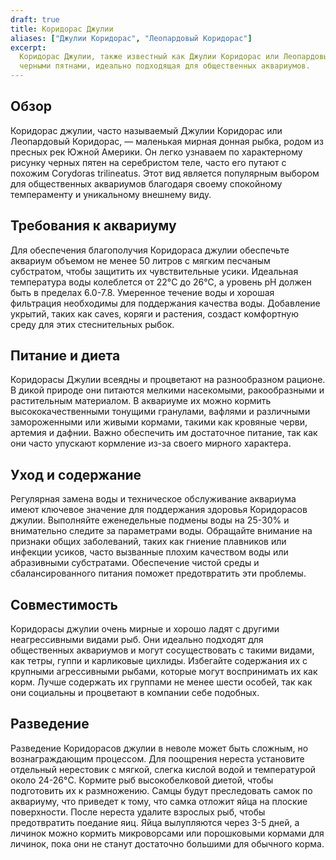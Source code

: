 ```yaml
---
draft: true
title: Коридорас Джулии
aliases: ["Джулии Коридорас", "Леопардовый Коридорас"]
excerpt:
  Коридорас Джулии, также известный как Джулии Коридорас или Леопардовый Коридорас, — мирная донная рыбка с характерными
  черными пятнами, идеально подходящая для общественных аквариумов.
---
```


## Обзор

Коридорас джулии, часто называемый Джулии Коридорас или Леопардовый Коридорас, — маленькая мирная донная рыбка, родом из
пресных рек Южной Америки. Он легко узнаваем по характерному рисунку черных пятен на серебристом теле, часто его путают
с похожим Corydoras trilineatus. Этот вид является популярным выбором для общественных аквариумов благодаря своему
спокойному темпераменту и уникальному внешнему виду.

## Требования к аквариуму

Для обеспечения благополучия Коридораса джулии обеспечьте аквариум объемом не менее 50 литров с мягким песчаным
субстратом, чтобы защитить их чувствительные усики. Идеальная температура воды колеблется от 22°C до 26°C, а уровень pH
должен быть в пределах 6.0-7.8. Умеренное течение воды и хорошая фильтрация необходимы для поддержания качества воды.
Добавление укрытий, таких как caves, коряги и растения, создаст комфортную среду для этих стеснительных рыбок.

## Питание и диета

Коридорасы Джулии всеядны и процветают на разнообразном рационе. В дикой природе они питаются мелкими насекомыми,
ракообразными и растительным материалом. В аквариуме их можно кормить высококачественными тонущими гранулами, вафлями и
различными замороженными или живыми кормами, такими как кровяные черви, артемия и дафнии. Важно обеспечить им
достаточное питание, так как они часто упускают кормление из-за своего мирного характера.

## Уход и содержание

Регулярная замена воды и техническое обслуживание аквариума имеют ключевое значение для поддержания здоровья Коридорасов
джулии. Выполняйте еженедельные подмены воды на 25-30% и внимательно следите за параметрами воды. Обращайте внимание на
признаки общих заболеваний, таких как гниение плавников или инфекции усиков, часто вызванные плохим качеством воды или
абразивными субстратами. Обеспечение чистой среды и сбалансированного питания поможет предотвратить эти проблемы.

## Совместимость

Коридорасы джулии очень мирные и хорошо ладят с другими неагрессивными видами рыб. Они идеально подходят для
общественных аквариумов и могут сосуществовать с такими видами, как тетры, гуппи и карликовые цихлиды. Избегайте
содержания их с крупными агрессивными рыбами, которые могут воспринимать их как корм. Лучше содержать их группами не
менее шести особей, так как они социальны и процветают в компании себе подобных.

## Разведение

Разведение Коридорасов джулии в неволе может быть сложным, но вознаграждающим процессом. Для поощрения нереста
установите отдельный нерестовик с мягкой, слегка кислой водой и температурой около 24-26°C. Кормите рыб высокобелковой
диетой, чтобы подготовить их к размножению. Самцы будут преследовать самок по аквариуму, что приведет к тому, что самка
отложит яйца на плоские поверхности. После нереста удалите взрослых рыб, чтобы предотвратить поедание яиц. Яйца
вылупляются через 3-5 дней, а личинок можно кормить микроворсами или порошковыми кормами для личинок, пока они не станут
достаточно большими для обычного корма.
